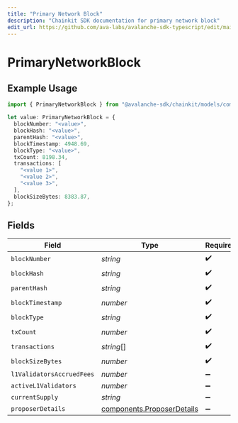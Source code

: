 ```yaml
---
title: "Primary Network Block"
description: "Chainkit SDK documentation for primary network block"
edit_url: https://github.com/ava-labs/avalanche-sdk-typescript/edit/main/chainkit/docs/models/components/primarynetworkblock.md
---
```


# PrimaryNetworkBlock

## Example Usage

```typescript
import { PrimaryNetworkBlock } from "@avalanche-sdk/chainkit/models/components";

let value: PrimaryNetworkBlock = {
  blockNumber: "<value>",
  blockHash: "<value>",
  parentHash: "<value>",
  blockTimestamp: 4948.69,
  blockType: "<value>",
  txCount: 8198.34,
  transactions: [
    "<value 1>",
    "<value 2>",
    "<value 3>",
  ],
  blockSizeBytes: 8383.87,
};
```

## Fields

| Field                                                                    | Type                                                                     | Required                                                                 | Description                                                              |
| ------------------------------------------------------------------------ | ------------------------------------------------------------------------ | ------------------------------------------------------------------------ | ------------------------------------------------------------------------ |
| `blockNumber`                                                            | *string*                                                                 | :heavy_check_mark:                                                       | N/A                                                                      |
| `blockHash`                                                              | *string*                                                                 | :heavy_check_mark:                                                       | N/A                                                                      |
| `parentHash`                                                             | *string*                                                                 | :heavy_check_mark:                                                       | N/A                                                                      |
| `blockTimestamp`                                                         | *number*                                                                 | :heavy_check_mark:                                                       | N/A                                                                      |
| `blockType`                                                              | *string*                                                                 | :heavy_check_mark:                                                       | N/A                                                                      |
| `txCount`                                                                | *number*                                                                 | :heavy_check_mark:                                                       | N/A                                                                      |
| `transactions`                                                           | *string*[]                                                               | :heavy_check_mark:                                                       | N/A                                                                      |
| `blockSizeBytes`                                                         | *number*                                                                 | :heavy_check_mark:                                                       | N/A                                                                      |
| `l1ValidatorsAccruedFees`                                                | *number*                                                                 | :heavy_minus_sign:                                                       | N/A                                                                      |
| `activeL1Validators`                                                     | *number*                                                                 | :heavy_minus_sign:                                                       | N/A                                                                      |
| `currentSupply`                                                          | *string*                                                                 | :heavy_minus_sign:                                                       | N/A                                                                      |
| `proposerDetails`                                                        | [components.ProposerDetails](https://github.com/ava-labs/avalanche-sdk-typescript/blob/main/chainkit/models/components/proposerdetails.md) | :heavy_minus_sign:                                                       | N/A                                                                      |